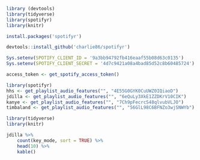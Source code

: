 ```r
library (devtools)
library(tidyverse)
library(spotifyr)
library(knitr) 

```
```r
install.packages('spotifyr')

devtools::install_github('charlie86/spotifyr')

Sys.setenv(SPOTIFY_CLIENT_ID = '9a3bb94792fb416eaaf55b08d63c0135')
Sys.setenv(SPOTIFY_CLIENT_SECRET = '4d7c9421a08a4bad85d52c8b60485724')

access_token <- get_spotify_access_token()

library(spotifyr)
hhs <- get_playlist_audio_features("", "4E55G0GYK0CuUWZ0IQiaoD")
jdilla <- get_playlist_audio_features("", "6eQuLy3XkE1ZZDKrV10CIK")
kanye <- get_playlist_audio_features("", "7Ch9pFecrcS48qlvubVLJO")
timbaland <- get_playlist_audio_features("", "56GlL98C6BFNZo3wjSNWYb")

library(tidyverse)
library(knitr)

jdilla %>% 
    count(key_mode, sort = TRUE) %>% 
    head(10) %>% 
    kable()

```
